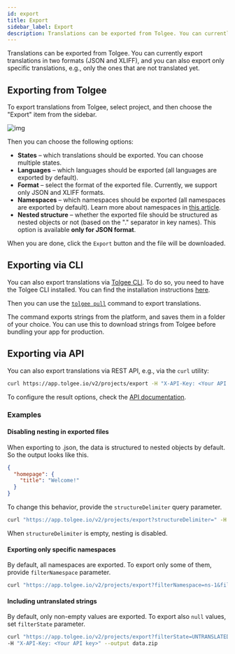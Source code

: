 ```yaml
---
id: export
title: Export
sidebar_label: Export
description: Translations can be exported from Tolgee. You can currently export translations in two formats (JSON and XLIFF)
---
```



Translations can be exported from Tolgee. You can currently export translations in two formats (JSON and XLIFF), and you can also export only specific translations, e.g., only the ones that are not translated yet.

## Exporting from Tolgee

To export translations from Tolgee, select project, and then choose the "Export" item from the sidebar.

![img](/img/docs/platform/project_menu_export.png)

Then you can choose the following options:

- **States** – which translations should be exported. You can choose multiple states.
- **Languages** – which languages should be exported (all languages are exported by default).
- **Format** – select the format of the exported file. Currently, we support only JSON and XLIFF formats.
- **Namespaces** – which namespaces should be exported (all namespaces are exported by default). Learn more about namespaces in [this article](/platform/translation_keys/namespaces).
- **Nested structure** – whether the exported file should be structured as nested objects or not (based on the "." separator in key names). This option is available **only for JSON format**.

When you are done, click the `Export` button and the file will be downloaded.

<ScreenshotWrapper src="/img/docs/platform/export.webp" alt="Export options" />

## Exporting via CLI

You can also export translations via [Tolgee CLI](/tolgee-cli). To do so, you need to have the Tolgee CLI installed. You can find the installation instructions [here](/tolgee-cli/installation).

Then you can use the [`tolgee pull`](/tolgee-cli/push-pull-strings#pulling-strings) command to export translations.

The command exports strings from the platform, and saves them in a folder of your choice. You can use this to download strings from Tolgee before bundling your app for production.

## Exporting via API

You can also export translations via REST API, e.g., via the `curl` utility:

```bash
curl https://app.tolgee.io/v2/projects/export -H "X-API-Key: <Your API key>" --output data.zip
```

To configure the result options, check the [API documentation](/api#tag/Export/operation/export_1).

### Examples

#### Disabling nesting in exported files

When exporting to .json, the data is structured to nested objects by default. So the output looks like this.

```json
{
  "homepage": {
    "title": "Welcome!"
  }
}
```

To change this behavior, provide the `structureDelimiter` query parameter.

```bash
curl "https://app.tolgee.io/v2/projects/export?structureDelimiter=" -H "X-API-Key: <Your API key>" --output data.zip
```

When `structureDelimiter` is empty, nesting is disabled.

#### Exporting only specific namespaces

By default, all namespaces are exported. To export only some of them, provide `filterNamespace` parameter.

```bash
curl "https://app.tolgee.io/v2/projects/export?filterNamespace=ns-1&filterNamespace=ns-2" -H "X-API-Key: <Your API key>" --output data.zip
```

#### Including untranslated strings

By default, only non-empty values are exported. To export also `null` values, set `filterState` parameter.

```bash
curl "https://app.tolgee.io/v2/projects/export?filterState=UNTRANSLATED&filterState=TRANSLATED&filterState=REVIEWED" \
-H "X-API-Key: <Your API key>" --output data.zip
```
